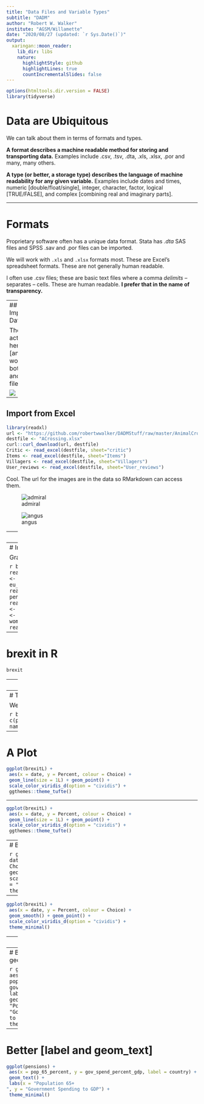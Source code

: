 ```yaml
---
title: "Data Files and Variable Types"
subtitle: "DADM"
author: "Robert W. Walker"
institute: "AGSM/Willamette"
date: "2020/08/27 (updated: `r Sys.Date()`)"
output:
  xaringan::moon_reader:
    lib_dir: libs
    nature:
      highlightStyle: github
      highlightLines: true
      countIncrementalSlides: false
---
```


```r
options(htmltools.dir.version = FALSE)
library(tidyverse)
```

# Data are Ubiquitous

We can talk about them in terms of formats and types.  

**A format describes a machine readable method for storing and transporting data.**  Examples include .csv, .tsv, .dta, .xls, .xlsx, .por and many, many others.

**A type (or better, a storage type) describes the language of machine readability for any given variable.**  Examples include dates and times, numeric [double/float/single], integer, character, factor, logical [TRUE/FALSE], and complex [combining real and imaginary parts].

---

# Formats

Proprietary software often has a unique data format.  Stata has *.dta*  SAS files and SPSS .sav and .por files can be imported.

We will work with `.xls` and `.xlsx` formats most.  These are Excel's spreadsheet formats.  These are not generally human readable.

I often use .csv files; these are basic text files where a comma *delimits* -- separates -- cells.  These are human readable.  **I prefer that in the name of transparency.**

---
## Importing Data

The action is here [and it works for both URL and local files]:

![](https://github.com/robertwwalker/DADMStuff/raw/master/ImportFile.png)

---

## Import from Excel

```r
library(readxl)
url <- "https://github.com/robertwwalker/DADMStuff/raw/master/AnimalCrossing.xlsx"
destfile <- "ACrossing.xlsx"
curl::curl_download(url, destfile)
Critic <- read_excel(destfile, sheet="critic")
Items <- read_excel(destfile, sheet="Items")
Villagers <- read_excel(destfile, sheet="Villagers")
User_reviews <- read_excel(destfile, sheet="User_reviews")
```

Cool.  The url for the images are in the data so RMarkdown can access them.

![admiral](`r Villagers$url[1]`)

![angus](`r Villagers$url[13]`)

---
## Importing from .csv

They are text files.  Let's actually look at brexit.csv.  Three variables: date, percent right, percent wrong.  Separated by commas.  The comma is the 'delimiter'.

![](https://github.com/robertwwalker/DADMStuff/raw/master/CSV.png)

---
# Importing .csv

Grab the economist data.

```r
brexit <- read.csv("https://github.com/robertwwalker/DADMStuff/raw/master/brexit.csv")
corbyn <- read.csv("https://github.com/robertwwalker/DADMStuff/raw/master/corbyn.csv")
eu_balance <- read.csv("https://github.com/robertwwalker/DADMStuff/raw/master/eu_balance.csv")
pensions <- read.csv("https://github.com/robertwwalker/DADMStuff/raw/master/pensions.csv")
dogs <- read.csv("https://github.com/robertwwalker/DADMStuff/raw/master/dogs.csv")
trade <- read.csv("https://github.com/robertwwalker/DADMStuff/raw/master/trade.csv")
women_research <- read.csv("https://github.com/robertwwalker/DADMStuff/raw/master/women_research.csv")
```

---
# brexit in R

```r
brexit
```

---
# Fixing the Dates

Dates are difficult.  Generically, they need to scale to hours, minutes, seconds, and perhaps worst, time zones.  In addition, they can be formatted in myriad ways.

```r
brexit <- brexit %>% mutate(date = as.Date(date, format="%d/%m/%y")) # These are dd/mm/yy
```

This is important, particularly if we wish to sequence them according to time, and we do when we visualize them.

---
# To Esquisse

We will need to reorganize the data.

```r
brexitL <- brexit %>% pivot_longer(., c(percent_responding_right,percent_responding_wrong), names_to = "Choice", values_to="Percent")
```


---
# A Plot

```r
ggplot(brexitL) +
 aes(x = date, y = Percent, colour = Choice) +
 geom_line(size = 1L) + geom_point() +
 scale_color_viridis_d(option = "cividis") +
 ggthemes::theme_tufte()
```

---

```r
ggplot(brexitL) +
 aes(x = date, y = Percent, colour = Choice) +
 geom_line(size = 1L) + geom_point() +
 scale_color_viridis_d(option = "cividis") +
 ggthemes::theme_tufte()
```

---
# Better

```r
ggplot(brexitL) +
 aes(x = date, y = Percent, colour = Choice) +
 geom_smooth() + geom_point() +
 scale_color_viridis_d(option = "cividis") +
 theme_minimal()
```

---

```r
ggplot(brexitL) +
 aes(x = date, y = Percent, colour = Choice) +
 geom_smooth() + geom_point() +
 scale_color_viridis_d(option = "cividis") +
 theme_minimal()
```

---
# Pensions

```r
ggplot(pensions) +
 aes(x = pop_65_percent, y = gov_spend_percent_gdp) +
 geom_point(size = 1L, colour = "#0c4c8a") +
 labs(x = "Population 65+
", y = "Government Spending to GDP") +
 theme_minimal()
```

---
# Better [label and geom_text]

```r
ggplot(pensions) +
 aes(x = pop_65_percent, y = gov_spend_percent_gdp, label = country) +
 geom_text() +
 labs(x = "Population 65+
", y = "Government Spending to GDP") +
 theme_minimal()
```

---
# Better [label and geom_text]

```r
ggplot(pensions) +
 aes(x = pop_65_percent, y = gov_spend_percent_gdp, label = country) +
 geom_text() +
 labs(x = "Population 65+
", y = "Government Spending to GDP") +
 theme_minimal()
```
